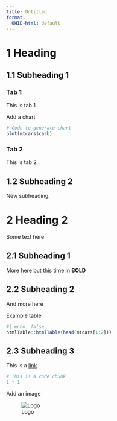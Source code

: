 ```yaml
---
title: Untitled
format:
  OHID-html: default
---
```


# 1 Heading

## 1.1 Subheading 1

::: panel-tabset
### Tab 1

This is tab 1

Add a chart

```r
# Code to generate chart
plot(mtcars$carb)
```

### Tab 2

This is tab 2
:::

## 1.2 Subheading 2

New subheading.


# 2 Heading 2

Some text here

## 2.1 Subheading 1

More here but this time in **BOLD**

## 2.2 Subheading 2

And more here

Example table

```r
#| echo: false
htmlTable::htmlTable(head(mtcars[1:2]))
```

## 2.3 Subheading 3

This is a [link](https://www.gov.uk/)

```r
# This is a code chunk
1 + 1
```

Add an image

![Logo](_extensions/OHID/assets/OHID_3268_MASTER_AW.png){fig-alt="OHID logo"}
